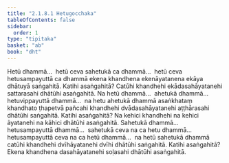 ```yaml
---
title: "2.1.8.1 Hetugocchaka"
tableOfContents: false
sidebar:
  order: 1
type: "tipitaka"
basket: "ab"
book: "dht"
---
```



<DynamicBreadcrumb />

<Division number="111" book="dht" bookNo="31" page="19">

<Paragraph number="157" book="dht">
Hetū dhammā…  hetū ceva sahetukā ca dhammā…  hetū ceva hetusampayuttā ca dhammā ekena khandhena ekenāyatanena ekāya dhātuyā saṅgahitā. Katihi asaṅgahitā? Catūhi khandhehi ekādasahāyatanehi sattarasahi dhātūhi asaṅgahitā.
</Paragraph>

</Division>
<Division number="112" book="dht" bookNo="31" page="19">

<Paragraph number="158" book="dht">
Na hetū dhammā…  ahetukā dhammā…  hetuvippayuttā dhammā…  na hetu ahetukā dhammā asaṅkhataṃ khandhato ṭhapetvā pañcahi khandhehi dvādasahāyatanehi aṭṭhārasahi dhātūhi saṅgahitā. Katihi asaṅgahitā? Na kehici khandhehi na kehici āyatanehi na kāhici dhātūhi asaṅgahitā.
</Paragraph>

</Division>
<Division number="113" book="dht" bookNo="31" page="19">

<Paragraph number="159" book="dht">
Sahetukā dhammā…  hetusampayuttā dhammā…  sahetukā ceva na ca hetu dhammā…  hetusampayuttā ceva na ca hetū dhammā…  na hetū sahetukā dhammā catūhi khandhehi dvīhāyatanehi dvīhi dhātūhi saṅgahitā. Katihi asaṅgahitā? Ekena khandhena dasahāyatanehi soḷasahi dhātūhi asaṅgahitā.
</Paragraph>
</Division>